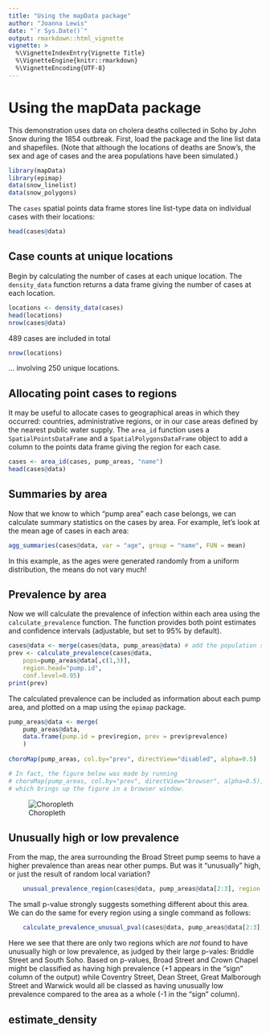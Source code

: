 ```yaml
---
title: "Using the mapData package"
author: "Joanna Lewis"
date: "`r Sys.Date()`"
output: rmarkdown::html_vignette
vignette: >
  %\VignetteIndexEntry{Vignette Title}
  %\VignetteEngine{knitr::rmarkdown}
  %\VignetteEncoding{UTF-8}
---
```


# Using the mapData package

This demonstration uses data on cholera deaths collected in Soho by John Snow during the 1854 outbreak. First, load the package and the line list data and shapefiles. (Note that although the locations of deaths are Snow's, the sex and age of cases and the area populations have been simulated.)

```r
library(mapData)
library(epimap)
data(snow_linelist)
data(snow_polygons)
```

The `cases` spatial points data frame stores line list-type data on individual cases with their locations:

```r
head(cases@data)
```

## Case counts at unique locations
Begin by calculating the number of cases at each unique location. The `density_data` function returns a data frame giving the number of cases at each location.

```r
locations <- density_data(cases)
head(locations)
nrow(cases@data)  
```
489 cases are included in total

```r
nrow(locations)   
```
... involving 250 unique locations.
	
## Allocating point cases to regions
It may be useful to allocate cases to geographical areas in which they occurred: countries, administrative regions, or in our case areas defined by the nearest public water supply. The `area_id` function uses a `SpatialPointsDataFrame` and a `SpatialPolygonsDataFrame` object to add a column to the points data frame giving the region for each case.

```r
cases <- area_id(cases, pump_areas, "name")
head(cases@data)
```

## Summaries by area
Now that we know to which "pump area" each case belongs, we can calculate summary statistics on the cases by area. For example, let's look at the mean age of cases in each area:

```r
agg_summaries(cases@data, var = "age", group = "name", FUN = mean)
```
	
In this example, as the ages were generated randomly from a uniform distribution, the means do not vary much!

## Prevalence by area
Now we will calculate the prevalence of infection within each area using the `calculate_prevalence` function. The function provides both point estimates and confidence intervals (adjustable, but set to 95% by default).

```r
cases@data <- merge(cases@data, pump_areas@data) # add the population sizes to the line list data
prev <- calculate_prevalence(cases@data, 
	pops=pump_areas@data[,c(1,3)], 
	region.head="pump.id",
	conf.level=0.95)
print(prev)
```

The calculated prevalence can be included as information about each pump area, and plotted on a map using the `epimap` package.

```r
pump_areas@data <- merge(
	pump_areas@data, 
	data.frame(pump.id = prev$region, prev = prev$prevalence)
	)
		
choroMap(pump_areas, col.by="prev", directView="disabled", alpha=0.5)

# In fact, the figure below was made by running 
# choroMap(pump_areas, col.by="prev", directView="browser", alpha=0.5),
# which brings up the figure in a browser window.
```

![Choropleth](map.png)

## Unusually high or low prevalence
From the map, the area surrounding the Broad Street pump seems to have a higher prevalence than areas near other pumps. But was it "unusually" high, or just the result of random local variation?

```r
	unusual_prevalence_region(cases@data, pump_areas@data[2:3], region.head="name", region.i="Broad Street")
```

The small p-value strongly suggests something different about this area. We can do the same for every region using a single command as follows:

```r
	calculate_prevalence_unusual_pval(cases@data, pump_areas@data[2:3], region.head="name")
```

Here we see that there are only two regions which are _not_ found to have unusually high or low prevalence, as judged by their large p-vales: Briddle Street and South Soho. Based on p-values, Broad Street and Crown Chapel might be classified as having high prevalence (+1 appears in the "sign" column of the output) while Coventry Street, Dean Street, Great Malborough Street and Warwick would all be classed as having unusually low prevalence compared to the area as a whole (-1 in the "sign" column).

## estimate_density